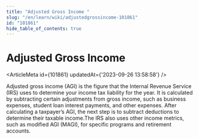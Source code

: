 ```yaml
---
title: "Adjusted Gross Income "
slug: "/en/learn/wiki/adjustedgrossincome-101861"
id: "101861"
hide_table_of_contents: true
---
```



# Adjusted Gross Income 

<ArticleMeta id={101861} updatedAt={'2023-09-26 13:58:58'} />
<div className='border-solid border-b border-t-0 my-4 border-[var(--ifm-color-gray-300)]' />

Adjusted gross income (AGI) is the figure that the Internal Revenue Service (IRS) uses to determine your income tax liability for the year. It is calculated by subtracting certain adjustments from gross income, such as business expenses, student loan interest payments, and other expenses. After calculating a taxpayer’s AGI, the next step is to subtract deductions to determine their taxable income.The IRS also uses other income metrics, such as modified AGI (MAGI), for specific programs and retirement accounts.
